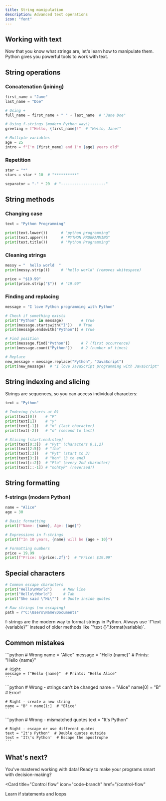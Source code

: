 ```yaml
---
title: String manipulation  
description: Advanced text operations
icon: "font"
---
```


## Working with text

Now that you know what strings are, let's learn how to manipulate them. Python gives you powerful tools to work with text.

## String operations

### Concatenation (joining)

```python
first_name = "Jane"
last_name = "Doe"

# Using +
full_name = first_name + " " + last_name  # "Jane Doe"

# Using f-strings (modern Python way!)
greeting = f"Hello, {first_name}!"  # "Hello, Jane!"

# Multiple variables
age = 25
intro = f"I'm {first_name} and I'm {age} years old"
```

### Repetition

```python
star = "*"
stars = star * 10  # "**********"

separator = "-" * 20  # "--------------------"
```

## String methods

### Changing case

```python
text = "Python Programming"

print(text.lower())      # "python programming"
print(text.upper())      # "PYTHON PROGRAMMING"
print(text.title())      # "Python Programming"
```

### Cleaning strings

```python
messy = "  hello world  "
print(messy.strip())     # "hello world" (removes whitespace)

price = "$19.99"
print(price.strip("$"))  # "19.99"
```

### Finding and replacing

```python
message = "I love Python programming with Python"

# Check if something exists
print("Python" in message)        # True
print(message.startswith("I"))   # True
print(message.endswith("Python")) # True

# Find position
print(message.find("Python"))     # 7 (first occurrence)
print(message.count("Python"))    # 2 (number of times)

# Replace
new_message = message.replace("Python", "JavaScript")
print(new_message)  # "I love JavaScript programming with JavaScript"
```

## String indexing and slicing

Strings are sequences, so you can access individual characters:

```python
text = "Python"

# Indexing (starts at 0)
print(text[0])    # "P"
print(text[1])    # "y"
print(text[-1])   # "n" (last character)
print(text[-2])   # "o" (second to last)

# Slicing [start:end:step]
print(text[0:3])  # "Pyt" (characters 0,1,2)
print(text[2:5])  # "tho"
print(text[:3])   # "Pyt" (start to 3)
print(text[3:])   # "hon" (3 to end)
print(text[::2])  # "Pto" (every 2nd character)
print(text[::-1]) # "nohtyP" (reversed!)
```

## String formatting

### f-strings (modern Python)

```python
name = "Alice"
age = 30

# Basic formatting
print(f"Name: {name}, Age: {age}")

# Expressions in f-strings
print(f"In 10 years, {name} will be {age + 10}")

# Formatting numbers
price = 19.99
print(f"Price: ${price:.2f}")  # "Price: $19.99"
```

## Special characters

```python
# Common escape characters
print("Hello\nWorld")     # New line
print("Hello\tWorld")     # Tab  
print("She said \"Hi\"")  # Quote inside quotes

# Raw strings (no escaping)
path = r"C:\Users\Name\Documents"
```

<Tip>
  f-strings are the modern way to format strings in Python. Always use `f"text {variable}"` instead of older methods like `"text {}".format(variable)`.
</Tip>

## Common mistakes

<AccordionGroup>
  <Accordion title="Forgetting the f in f-strings">
    ```python
    # Wrong
    name = "Alice"
    message = "Hello {name}"  # Prints: "Hello {name}"
    
    # Right
    message = f"Hello {name}"  # Prints: "Hello Alice"
    ```
  </Accordion>

  <Accordion title="Trying to change strings">
    ```python
    # Wrong - strings can't be changed
    name = "Alice"
    name[0] = "B"  # Error!
    
    # Right - create a new string
    name = "B" + name[1:]  # "Blice"
    ```
  </Accordion>

  <Accordion title="Wrong quotes in strings">
    ```python
    # Wrong - mismatched quotes
    text = "It's Python"
    
    # Right - escape or use different quotes
    text = "It's Python"  # Double quotes outside
    text = 'It\'s Python'  # Escape the apostrophe
    ```
  </Accordion>
</AccordionGroup>


## What's next?

You've mastered working with data! Ready to make your programs smart with decision-making?

<Card
  title="Control flow"
  icon="code-branch"
  href="/control-flow"
>
  Learn if statements and loops
</Card>